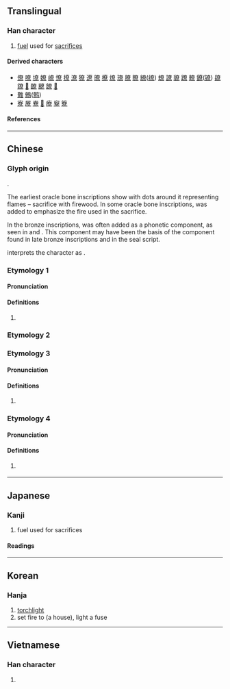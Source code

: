 {{character info}}
==Translingual==

===Han character===
{{Han char|rn=42|rad=小|as=09|sn=12|four=|canj=KCAF|ids=⿱昚小}}

# [[fuel]] used for [[sacrifice]]s

====Derived characters====
* [[僚]] [[嘹]] [[㙩]] [[嫽]] [[嶛]] [[憭]] [[撩]] [[潦]] [[獠]] [[遼]] [[暸]] [[橑]] [[燎]] [[璙]] [[膫]] [[瞭]] [[繚]]([[缭]]) [[蟟]] [[䜍]] [[䝤]] [[蹽]] [[轑]] [[鐐]]([[镣]]) [[镽]] [[爒]] [[𧄈]] [[䩍]] [[飉]] [[䭜]] [[𩻻]]
* [[䨅]] [[鷯]]([[鹩]])
* [[寮]] [[㞠]] [[嶚]] [[𦼔]] [[療]] [[竂]] [[簝]]

====References====
{{Han ref|kx=0297.240|dkj=07517|dj=0592.220|hdz=10565.100|uh=5C1E}}

----

==Chinese==
{{zh-forms|ss=了}}

===Glyph origin===
{{Han etym}}
{{liushu|ic}}.

The earliest oracle bone inscriptions show {{zh-l|*木|tree}} with dots around it representing flames – sacrifice with firewood. In some oracle bone inscriptions, {{zh-l|*火|fire}} was added to emphasize the fire used in the sacrifice.

In the bronze inscriptions, {{och-l|呂}} was often added as a phonetic component, as seen in {{och-l|寮}} and {{och-l|潦}}. This component may have been the basis of the {{zh-l|*日}} component found in late bronze inscriptions and in the seal script.

''{{w|Shuowen}}'' interprets the character as {{Han compound|眘|火|t1=serious|t2=fire}}.

===Etymology 1===

====Pronunciation====
{{zh-pron
|m=liào
|c=liu4
|h=gd=liau4
|mn=
|mn-t=
|mc=
|oc=y
|cat=n
}}

====Definitions====
{{zh-hanzi}}

# {{zh-original|燎|[[ancient]] [[offering]] involving [[burning]] [[wood]]}}

===Etymology 2===
{{zh-see|僚|v}}

===Etymology 3===
{{zh-forms}}

====Pronunciation====
{{zh-pron
|m=Liáo
|c=liu4
|cat=pn
}}

====Definitions====
{{zh-hanzi}}

# {{surname|zh}}

===Etymology 4===
{{zh-forms}}

====Pronunciation====
{{zh-pron
|h=pfs=liau;gd=liau4
|cat=v
}}

====Definitions====
{{zh-hanzi}}

# {{lb|zh|Hakka}} {{zh-alt form|嫽|tr=-}}

----

==Japanese==

===Kanji===
{{ja-kanji|grade=|rs=小09}}

# fuel used for sacrifices

====Readings====
{{ja-readings
|on=りょう
|kun=かがりび
}}

----

==Korean==

===Hanja===
{{ko-hanja|hangeul=[[료]]>[[요]]|eumhun=|rv=ryo>yo|mr=ryo>yo|y=lyo>yo}}

# [[torchlight]]
# set fire to (a house), light a fuse

----

==Vietnamese==

===Han character===
{{vi-readings|rs=小09|reading=[[lèo]], [[lẽo]], [[treo]]}}

# {{rfdef|vi|sort=小09}}

{{cln|vi|Han tu}}